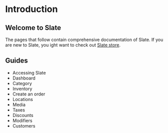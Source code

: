 # Introduction

## Welcome to Slate

The pages that follow contain comprehensive documentation of Slate. If you are new to Slate, you ight want to check out [Slate store](https://my.slate.store).

## Guides

- <Link to="/src/docs/usage/accessing.slate">Accessing Slate</Link> 
- <Link to="/src/docs/usage/dashboard">Dashboard</Link>
- <Link to="/src/docs/usage/category">Category</Link>
- <Link to="/src/docs/usage/inventory">Inventory</Link>
- <Link to="/src/docs/usage/create.an.order">Create an order</Link>
- <Link to="/src/docs/usage/locations">Locations</Link>
- <Link to="/src/docs/usage/media">Media</Link>
- <Link to="/src/docs/usage/taxes">Taxes</Link>
- <Link to="/src/docs/usage/discounts">Discounts</Link>
- <Link to="/src/docs/usage/modifiers">Modifiers</Link>
- <Link to="/src/docs/usage/customers">Customers</Link>
